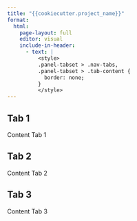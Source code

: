 ```yaml
---
title: "{{cookiecutter.project_name}}"
format: 
  html:
    page-layout: full
    editor: visual
    include-in-header:
      - text: |
          <style>
          .panel-tabset > .nav-tabs,
          .panel-tabset > .tab-content {
            border: none;
          }
          </style>
---
```


::: {.panel-tabset .nav-pills}

## Tab 1

Content Tab 1

## Tab 2

Content Tab 2


## Tab 3

Content Tab 3

:::